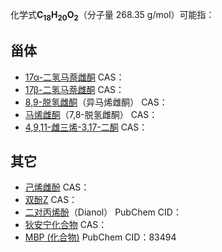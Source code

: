 {{DISPLAYTITLE:C<sub>18</sub>H<sub>20</sub>O<sub>2</sub>}}
化学式'''C<sub>18</sub>H<sub>20</sub>O<sub>2</sub>'''（分子量 268.35 g/mol）可能指：
{{MolFormDisambigNav|C=18|H=20|O=2}}

==甾体==
* [[17α-二氢马萘雌酮|17α-二氢马萘雌酮]]  CAS：{{CAS|6639-99-2}}	
* [[17β-二氢马萘雌酮|17β-二氢马萘雌酮]]  CAS：{{CAS|1423-97-8}}	
* [[8,9-脱氢雌酮|8,9-脱氢雌酮]]（异马烯雌酮） CAS：{{CAS|474-87-3}}	
* [[马烯雌酮|马烯雌酮]]（7,8-脱氢雌酮）  CAS：{{CAS|474-86-2}}	
* [[4,9,11-雌三烯-3,17-二酮|4,9,11-雌三烯-3,17-二酮]]  CAS：{{CAS|4642-95-9}}

==其它==
* [[己烯雌酚|己烯雌酚]]  CAS：{{CAS|13029-44-2}}
* [[双酚Z|双酚Z]]  CAS：{{CAS|843-55-0}}
* [[二对丙烯酚|二对丙烯酚]]（Dianol）  PubChem CID：
* [[狄安宁化合物|狄安宁化合物]] CAS：{{CAS|472-41-3}}
* [[MBP_(化合物)|MBP (化合物)]]  PubChem CID：83494

{{MolFormDisambig}}